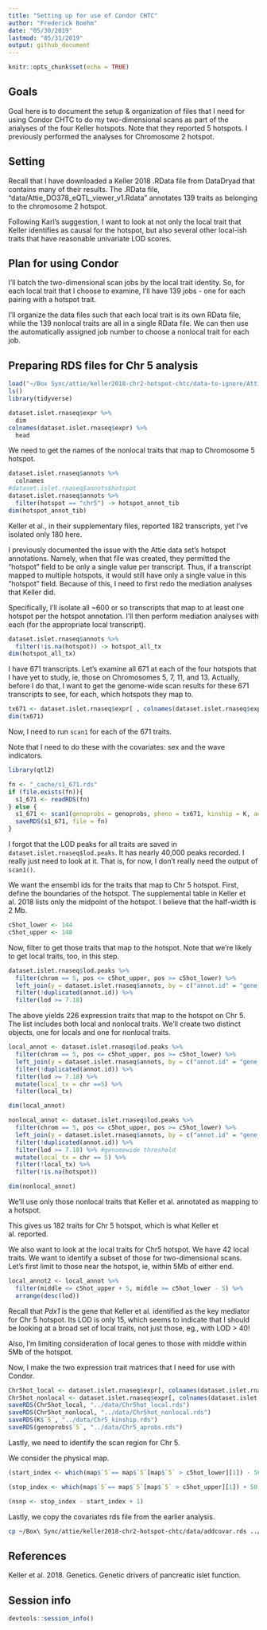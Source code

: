 ```yaml
---
title: "Setting up for use of Condor CHTC"
author: "Frederick Boehm"
date: "05/30/2019"
lastmod: "05/31/2019"
output: github_document
---
```


```r
knitr::opts_chunk$set(echo = TRUE)
```

## Goals

Goal here is to document the setup & organization of files that I need for using Condor CHTC to do my two-dimensional scans as part of the analyses of the four Keller hotspots. Note that they reported 5 hotspots. I previously performed the analyses for Chromosome 2 hotspot.

## Setting

Recall that I have downloaded a Keller 2018 .RData file from DataDryad that contains many of their results. The .RData file, "data/Attie_DO378_eQTL_viewer_v1.Rdata" annotates 139 traits as belonging to the chromosome 2 hotspot.

Following Karl's suggestion, I want to look at not only the local trait that Keller identifies as causal for the hotspot, but also several other local-ish traits that have reasonable univariate LOD scores.

## Plan for using Condor

I'll batch the two-dimensional scan jobs by the local trait identity. So, for each local trait that I choose to examine, I'll have 139 jobs - one for each pairing with a hotspot trait.

I'll organize the data files such that each local trait is its own RData file, while the 139 nonlocal traits are all in a single RData file. We can then use the automatically assigned job number to choose a nonlocal trait for each job.

## Preparing RDS files for Chr 5 analysis


```r
load("~/Box Sync/attie/keller2018-chr2-hotspot-chtc/data-to-ignore/Attie_DO378_eQTL_viewer_v1.Rdata")
ls()
library(tidyverse)
```

```r
dataset.islet.rnaseq$expr %>%
  dim
colnames(dataset.islet.rnaseq$expr) %>%
  head
```

We need to get the names of the nonlocal traits that map to Chromosome 5 hotspot. 

```r
dataset.islet.rnaseq$annots %>%
  colnames
#dataset.islet.rnaseq$annots$hotspot
dataset.islet.rnaseq$annots %>%
  filter(hotspot == "chr5") -> hotspot_annot_tib
dim(hotspot_annot_tib)
```

Keller et al., in their supplementary files, reported 182 transcripts, yet I've isolated only 180 here. 

I previously documented the issue with the Attie data set's hotspot annotations. Namely, when that file was created, they permitted the "hotspot" field to be only a single value per transcript. Thus, if a transcript mapped to multiple hotspots, it would still have only a single value in this "hotspot" field. Because of this, I need to first redo the mediation analyses that Keller did. 

Specifically, I'll isolate all ~600 or so transcripts that map to at least one hotspot per the hotspot annotation. I'll then perform mediation analyses with each (for the appropriate local transcript).


```r
dataset.islet.rnaseq$annots %>%
  filter(!is.na(hotspot)) -> hotspot_all_tx
dim(hotspot_all_tx)
```

I have 671 transcripts. Let's examine all 671 at each of the four hotspots that I have yet to study, ie, those on Chromosomes 5, 7, 11, and 13. Actually, before I do that, I want to get the genome-wide scan results for these 671 transcripts to see, for each, which hotspots they map to.

```r
tx671 <- dataset.islet.rnaseq$expr[ , colnames(dataset.islet.rnaseq$expr) %in% hotspot_all_tx$gene_id]
dim(tx671)  
```

Now, I need to run `scan1` for each of the 671 traits.

Note that I need to do these with the covariates: sex and the wave indicators.

```r
library(qtl2)
```



```r
fn <- "_cache/s1_671.rds"
if (file.exists(fn)){
  s1_671 <- readRDS(fn)
} else {
  s1_671 <- scan1(genoprobs = genoprobs, pheno = tx671, kinship = K, addcovar = dataset.islet.rnaseq$covar, cores = 5)
  saveRDS(s1_671, file = fn)
}

```


I forgot that the LOD peaks for all traits are saved in `dataset.islet.rnaseq$lod.peaks`. It has nearly 40,000 peaks recorded. I really just need to look at it. That is, for now, I don't really need the output of `scan1()`.

We want the ensembl ids for the traits that map to Chr 5 hotspot. First, define the boundaries of the hotspot. The supplemental table in Keller et al. 2018 lists only the midpoint of the hotspot. I believe that the half-width is 2 Mb.

```r
c5hot_lower <- 144
c5hot_upper <- 148
```

Now, filter to get those traits that map to the hotspot. Note that we're likely to get local traits, too, in this step.

```r
dataset.islet.rnaseq$lod.peaks %>%
  filter(chrom == 5, pos <= c5hot_upper, pos >= c5hot_lower) %>%
  left_join(y = dataset.islet.rnaseq$annots, by = c("annot.id" = "gene_id")) %>%
  filter(!duplicated(annot.id)) %>%
  filter(lod >= 7.18)
```

The above yields 226 expression traits that map to the hotspot on Chr 5. The list includes both local and nonlocal traits. We'll create two distinct objects, one for locals and one for nonlocal traits.

```r
local_annot <- dataset.islet.rnaseq$lod.peaks %>%
  filter(chrom == 5, pos <= c5hot_upper, pos >= c5hot_lower) %>%
  left_join(y = dataset.islet.rnaseq$annots, by = c("annot.id" = "gene_id")) %>%
  filter(!duplicated(annot.id)) %>%
  filter(lod >= 7.18) %>%
  mutate(local_tx = chr ==5) %>%
  filter(local_tx)
```

```r
dim(local_annot)
```



```r
nonlocal_annot <- dataset.islet.rnaseq$lod.peaks %>%
  filter(chrom == 5, pos <= c5hot_upper, pos >= c5hot_lower) %>%
  left_join(y = dataset.islet.rnaseq$annots, by = c("annot.id" = "gene_id")) %>%
  filter(!duplicated(annot.id)) %>%
  filter(lod >= 7.18) %>% #genomewide threshold
  mutate(local_tx = chr == 5) %>%
  filter(!local_tx) %>% 
  filter(!is.na(hotspot))
```


```r
dim(nonlocal_annot)
```

We'll use only those nonlocal traits that Keller et al. annotated as mapping to a hotspot.

This gives us 182 traits for Chr 5 hotspot, which is what Keller et al. reported.

We also want to look at the local traits for Chr5 hotspot. We have 42 local traits. We want to identify a subset of those for two-dimensional scans. Let's first limit to those near the hotspot, ie, within 5Mb of either end.

```r
local_annot2 <- local_annot %>%
  filter(middle <= c5hot_upper + 5, middle >= c5hot_lower - 5) %>%
  arrange(desc(lod))
```

Recall that *Pdx1* is the gene that Keller et al. identified as the key mediator for Chr 5 hotspot. Its LOD is only 15, which seems to indicate that I should be looking at a broad set of local traits, not just those, eg., with LOD > 40!

Also, I'm limiting consideration of local genes to those with middle within 5Mb of the hotspot. 

Now, I make the two expression trait matrices that I need for use with Condor.

```r
Chr5hot_local <- dataset.islet.rnaseq$expr[, colnames(dataset.islet.rnaseq$expr) %in% local_annot2$annot.id]
Chr5hot_nonlocal <- dataset.islet.rnaseq$expr[, colnames(dataset.islet.rnaseq$expr) %in% nonlocal_annot$annot.id]
saveRDS(Chr5hot_local, "../data/Chr5hot_local.rds")
saveRDS(Chr5hot_nonlocal, "../data/Chr5hot_nonlocal.rds")
saveRDS(K$`5`, "../data/Chr5_kinship.rds")
saveRDS(genoprobs$`5`, "../data/Chr5_aprobs.rds")
```


Lastly, we need to identify the scan region for Chr 5.

We consider the physical map.

```r
(start_index <- which(map$`5`== map$`5`[map$`5` > c5hot_lower][1]) - 50)
```

```r
(stop_index <- which(map$`5`== map$`5`[map$`5` > c5hot_upper][1]) + 50)
```

```r
(nsnp <- stop_index - start_index + 1)
```


Lastly, we copy the covariates rds file from the earlier analysis.

```bash
cp ~/Box\ Sync/attie/keller2018-chr2-hotspot-chtc/data/addcovar.rds ../data/.
```





## References

Keller et al. 2018. Genetics. Genetic drivers of pancreatic islet function.

## Session info

```r
devtools::session_info()
```


